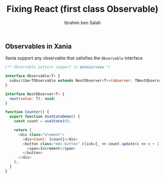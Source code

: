 ﻿---
author: Ibrahim ben Salah
datetime: 2022-11-28T15:22:00Z
title: Fixing React (first class Observable)
featured: false
draft: false
tags:
  - react
  - comparison
  - xania
  - setInterval
ogImage: ""
description: rxjs in Xania.
---

## Observables in Xania

Xania support any observable that satisfies the `Observable` interface

```javascript
/** Observable pattern support in @xania/view */

interface Observable<T> {
  subscribe<TObservable extends NextObserver<T>>(observer: TNextObservable): Unsubscribable;
}

interface NextObserver<T> {
  next(value: T): void;
}
```

```javascript
function Counter() {
  export function UseStateDemo() {
    const count = useState(0);

    return (
      <div class="element">
        <div>Count: {count}</div>
        <button class="mdc-button" click={_ => count.update(c => c + 1)}>
          <span>Increment</span>
        </button>
      </div>
    );
  }
}
```
